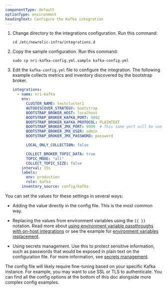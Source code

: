 ```yaml
---
componentType: default
optionType: environment
headingText: Configure the Kafka integration
---
```


1. Change directory to the integrations configuration. Run this command:

   ```shell
   cd /etc/newrelic-infra/integrations.d
   ```

2. Copy the sample configuration. Run this command:

   ```shell
   sudo cp nri-kafka-config.yml.sample kafka-config.yml
   ```

3. Edit the `kafka-config.yml` file to configure the integration. The following example collects metrics and inventory discovered by the bootstrap broker.

   ```yml
   integrations:
     - name: nri-kafka
       env:
         CLUSTER_NAME: testcluster1
         AUTODISCOVER_STRATEGY: bootstrap
         BOOTSTRAP_BROKER_HOST: localhost
         BOOTSTRAP_BROKER_KAFKA_PORT: 9092
         BOOTSTRAP_BROKER_KAFKA_PROTOCOL: PLAINTEXT
         BOOTSTRAP_BROKER_JMX_PORT: 9999  # This same port will be used to connect to all discover broker JMX
         BOOTSTRAP_BROKER_JMX_USER: admin
         BOOTSTRAP_BROKER_JMX_PASSWORD: password

         LOCAL_ONLY_COLLECTION: false

         COLLECT_BROKER_TOPIC_DATA: true
         TOPIC_MODE: "all"
         COLLECT_TOPIC_SIZE: false
       interval: 15s
       labels:
         env: production
         role: kafka
       inventory_source: config/kafka
   ```

You can set the values for these settings in several ways:

* Adding the value directly in the config file. This is the most common way.

* Replacing the values from environment variables using the `{{ }}` notation. Read more about [using environment variable passthroughs with on-host integrations](/docs/infrastructure/install-infrastructure-agent/configuration/configure-infrastructure-agent/#passthrough) or see the example for [environment variables replacement](/docs/infrastructure/host-integrations/host-integrations-list/elasticsearch/elasticsearch-integration#envvar-replacement).

* Using secrets management. Use this to protect sensitive information, such as passwords that would be exposed in plain text on the configuration file. For more information, see [secrets management](/docs/integrations/host-integrations/installation/secrets-management).

The config file will likely require fine-tuning based on your specific Kafka instance. For example, you may want to use SSL or TLS to authenticate. You can find all the config options at the bottom of this doc alongside more complex config examples.
